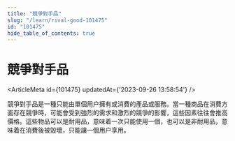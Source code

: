 ```yaml
---
title: "競爭對手品"
slug: "/learn/rival-good-101475"
id: "101475"
hide_table_of_contents: true
---
```



# 競爭對手品

<ArticleMeta id={101475} updatedAt={'2023-09-26 13:58:54'} />
<div className='border-solid border-b border-t-0 my-4 border-[var(--ifm-color-gray-300)]' />

競爭對手品是一種只能由單個用户擁有或消費的產品或服務。當一種商品在消費方面存在競爭時，可能會受到強烈的需求和激烈的競爭的影響，這些因素往往會推高價格。這些物品可以是耐用品，意味着一次只能使用一個，也可以是非耐用品，意味着在消費後被毀壞，只能讓一個用户享用。
